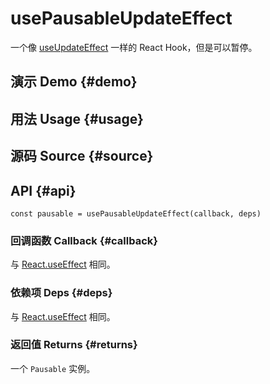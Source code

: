 # usePausableUpdateEffect


<HooksType category={frontmatter.category} pausable lowLevel />

一个像 [useUpdateEffect](/reference/use-update-effect) 一样的 React Hook，但是可以暂停。

## 演示 Demo \{#demo}


<App />

## 用法 Usage \{#usage}



## 源码 Source \{#source}


<Source />

## API \{#api}

```tsx
const pausable = usePausableUpdateEffect(callback, deps)
```

### 回调函数 Callback \{#callback}

与 [React.useEffect](https://react.dev/reference/react/useEffect) 相同。

### 依赖项 Deps \{#deps}

与 [React.useEffect](https://react.dev/reference/react/useEffect) 相同。

### 返回值 Returns \{#returns}


<Tip type="pausable" />

一个 `Pausable` 实例。

